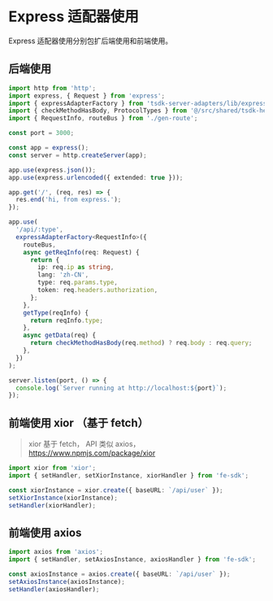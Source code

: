# Express 适配器使用

Express 适配器使用分别包扩后端使用和前端使用。

## 后端使用

```ts copy
import http from 'http';
import express, { Request } from 'express';
import { expressAdapterFactory } from 'tsdk-server-adapters/lib/express-adapter';
import { checkMethodHasBody, ProtocolTypes } from '@/src/shared/tsdk-helper';
import { RequestInfo, routeBus } from './gen-route';

const port = 3000;

const app = express();
const server = http.createServer(app);

app.use(express.json());
app.use(express.urlencoded({ extended: true }));

app.get('/', (req, res) => {
  res.end('hi, from express.');
});

app.use(
  '/api/:type',
  expressAdapterFactory<RequestInfo>({
    routeBus,
    async getReqInfo(req: Request) {
      return {
        ip: req.ip as string,
        lang: 'zh-CN',
        type: req.params.type,
        token: req.headers.authorization,
      };
    },
    getType(reqInfo) {
      return reqInfo.type;
    },
    async getData(req) {
      return checkMethodHasBody(req.method) ? req.body : req.query;
    },
  })
);

server.listen(port, () => {
  console.log(`Server running at http://localhost:${port}`);
});
```

## 前端使用 xior （基于 fetch）

> xior 基于 fetch， API 类似 axios，https://www.npmjs.com/package/xior

```ts
import xior from 'xior';
import { setHandler, setXiorInstance, xiorHandler } from 'fe-sdk';

const xiorInstance = xior.create({ baseURL: `/api/user` });
setXiorInstance(xiorInstance);
setHandler(xiorHandler);
```

## 前端使用 axios

```ts
import axios from 'axios';
import { setHandler, setAxiosInstance, axiosHandler } from 'fe-sdk';

const axiosInstance = axios.create({ baseURL: `/api/user` });
setAxiosInstance(axiosInstance);
setHandler(axiosHandler);
```
